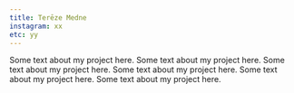 ```yaml
---
title: Terēze Medne
instagram: xx
etc: yy
---
```


Some text about my project here.
Some text about my project here.
Some text about my project here.
Some text about my project here.
Some text about my project here.
Some text about my project here.

